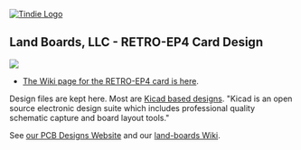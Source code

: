 <a href="https://www.tindie.com/products/land_boards/z80-6502-6809-fpga-multicomp-pcb-retro-ep4/?pt=ac_prod_search">
<img src="http://land-boards.com/tindie/tindie-larges-v2.png" alt="Tindie Logo">
</img></a>

== Land Boards, LLC - RETRO-EP4 Card Design ==

<img src="http://land-boards.com/blwiki/images/d/dc/RETRO-EP4_TOP_BOTTOM-720px.jpg"></img>

* [http://land-boards.com/blwiki/index.php?title=RETRO-EP4 The Wiki page for the RETRO-EP4 card is here].

Design files are kept here. Most are [http://www.kicad-pcb.org/display/KICAD/KiCad+EDA+Software+Suite/ Kicad based designs].
"Kicad is an open source electronic design suite which includes professional quality schematic capture and board layout tools."

See [http://land-boards.com/content/ our PCB Designs Website] and our [http://land-boards.com/blwiki/ land-boards Wiki].


